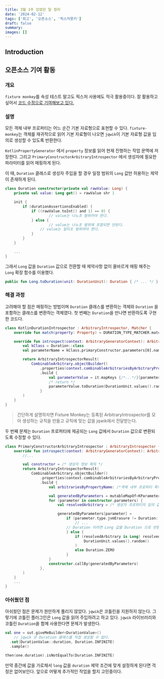 ```yaml
---
title: 3월 1주 있었던 일 정리
date: '2024-02-12'
tags: ['회고', '오픈소스', '픽스처몽키']
draft: false
summary:
images: []
---
```


## Introduction

<TOCInline toc={props.toc} exclude="Introduction" />

## 오픈소스 기여 활동

### 개요

`fixture monkey`를 속성 테스트 말고도 픽스처 사용에도 적극 활용중이다. 잘 활용하고 싶어서 [코드 수정으로 기여해보고 있다.](https://github.com/naver/fixture-monkey/pull/929)

### 설명

모든 객체 내부 프로퍼티는 어느 순간 기본 자료형으로 표현할 수 있다. `fixture-monkey`는 객체를 재귀적으로 읽어 기본 자료형이 나오면 `jqwik`이 기본 자료형 값을 임의로 생성할 수 있도록 반환한다.

`KotlinPropertyGenerator` 에서 `property` 정보를 읽어 현재 진행하는 작업 문맥에 저장한다. 그리고 `PrimaryConstructorArbitraryIntrospector` 에서 생성자에 필요한 파라미터를 읽어 매핑하게 된다.

이 때, `Duration` 클래스로 생성자 주입을 할 경우 일정 범위의 `Long` 값만 허용하는 제약이 존재하게 된다.

```kotlin
class Duration constructor(private val rawValue: Long) {
    private val value: Long get() = rawValue shr 1

    init {
        if (durationAssertionsEnabled) {
            if ((rawValue.toInt() and 1) == 0) {
		            // value는 나노초 범위어야 한다.
            } else {
		            // value는 나노초 범위에 포함되면 안된다.
                // value는 밀리초 범위여야 한다.
            }
        }
    }

	...
}
```

그래서 `Long` 값을 `Duration` 값으로 전환할 때 제약사항 없이 올바르게 매핑 해주는 `Long` 확장 함수를 이용했다.

```kotlin
public fun Long.toDuration(unit: DurationUnit): Duration { /* ... */ }
```

### 해결 과정

고려해야 할 점은 매핑하는 방법이며 `Duration` 클래스를 변환하는 객체와 `Duration` 을 포함하는 클래스를 변환하는 객체였다.
첫 번째는 `Duration`을 만나면 반환하도록 구현한 코드다.

```kotlin
class KotlinDurationIntrospector : ArbitraryIntrospector, Matcher {
    override fun match(property: Property) = DURATION_TYPE_MATCHER.match(property)

    override fun introspect(context: ArbitraryGeneratorContext): ArbitraryIntrospectorResult {
        val kClass = Duration::class
        val parameterName = kClass.primaryConstructor.parameters[0].name

        return ArbitraryIntrospectorResult(
            CombinableArbitrary.objectBuilder()
                .properties(context.combinableArbitrariesByArbitraryProperty)
                .build {
                    val parameterValue = it.mapKeys {/*...*/}[parameterName]
                    /* return */
                    parameterValue.toDuration(DurationUnit.values().random())
                }
        )
    }
}
```

> 간단하게 설명하자면 Fixture Monkey는 등록된 ArbitraryIntrospector를 모아 생성하는 규칙을 만들고 규칙에 맞는 값을 jqwik에서 전달받는다.

두 번째 문제는 `Duration` 프로퍼티에 제공되는 `Long` 값에서 `Duration` 값으로 변환되도록 수정할 수 있다.

```kotlin
class PrimaryConstructorArbitraryIntrospector : ArbitraryIntrospector {
    override fun introspect(context: ArbitraryGeneratorContext): ArbitraryIntrospectorResult {
        //...

        val constructor = /* 생성자 정보 획득 */
        return ArbitraryIntrospectorResult(
            CombinableArbitrary.objectBuilder()
                .properties(context.combinableArbitrariesByArbitraryProperty)
                .build {
                    val arbitrariesByPropertyName: /*객체 내부 프로퍼티 획득*/

                    val generatedByParameters = mutableMapOf<KParameter, Any?>()
                    for (parameter in constructor.parameters) {
                        val resolvedArbitrary = /* 생성자 프로퍼티의 임의 값 생성 */

                        generatedByParameters[parameter] =
                            if (parameter.type.jvmErasure != Duration::class) {
                                // ...
                            // Duration 이라면 Long 값을 Duration 으로 반환하도록 수정
                            } else {
                                if (resolvedArbitrary is Long) resolvedArbitrary.toDuration(
                                    DurationUnit.values().random()
                                )
                                else Duration.ZERO
                            }
                    }
                    constructor.callBy(generatedByParameters)
                },
        )
    }
    ...
}
```

### 아쉬웠던 점

아쉬웠던 점은 문제가 원만하게 풀리지 않았다. `jqwik`은 코틀린을 지원하지 않는다. 그렇기에 코틀린 플러그인은 `Long` 값을 읽어 주입하려고 하고 있다. `jqwik` 라이브러리와 코틀린 `Duration`을 함께 사용한다면 문제가 발생한다.

```kotlin
val one = sut.giveMeBuilder<DurationValue>()
	// jqwik 은 Duration 클래스를 직접 생성할 수 없다.
  .set(DurationValue::duration, Duration.INFINITE)
  .sample()

then(one.duration).isNotEqualTo(Duration.INFINITE)
```

만약 중간에 값을 가로채서 `long` 값을 `duration` 제약 조건에 맞게 설정하게 된다면 걱정은 없어보인다. 앞으로 어떻게 추가적인 작업을 할지 고민중이다.
